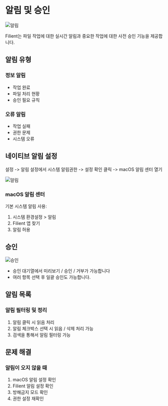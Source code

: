 # 알림 및 승인
![알림](/docs/images/notification.png)

Filient는 파일 작업에 대한 실시간 알림과 중요한 작업에 대한 사전 승인 기능을 제공합니다.

## 알림 유형

### 정보 알림
- 작업 완료
- 파일 처리 현황
- 승인 필요 규칙

### 오류 알림
- 작업 실패
- 권한 문제
- 시스템 오류

## 네이티브 알림 설정

설정 -> 알림 설정에서 시스템 알림권한 -> 설정 확인 클릭 -> macOS 알림 센터 열기

![알림](/docs/images/notification-permission.png)

### macOS 알림 센터
기본 시스템 알림 사용:
1. 시스템 환경설정 > 알림
2. Filient 앱 찾기
3. 알림 허용

## 승인
![승인](/docs/images/approval.png)

- 승인 대기열에서 미리보기 / 승인 / 거부가 가능합니다
- 여러 항목 선택 후 일괄 승인도 가능합니다.

## 알림 목록

### 알림 필터링 및 정리
1. 알림 클릭 시 읽음 처리
2. 알림 체크박스 선택 시 읽음 / 삭제 처리 가능
3. 검색을 통해서 알림 필터링 가능

## 문제 해결

### 알림이 오지 않을 때
1. macOS 알림 설정 확인
2. Filient 알림 설정 확인
3. 방해금지 모드 확인
4. 권한 설정 재확인